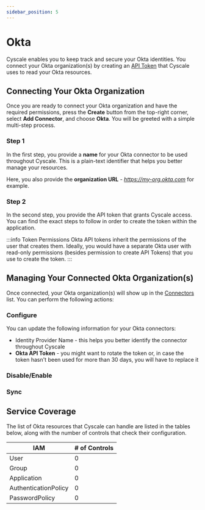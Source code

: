 ```yaml
---
sidebar_position: 5
---
```



# Okta

Cyscale enables you to keep track and secure your Okta identities. You connect your Okta organization(s) by creating an [API Token](https://help.okta.com/oie/en-us/Content/Topics/Security/API.htm?cshid=Security_API#Security_API) that Cyscale uses to read your Okta resources.

## Connecting Your Okta Organization

Once you are ready to connect your Okta organization and have the required permissions, press the **Create** button from the top-right corner, select **Add Connector**, and choose **Okta**. You will be greeted with a simple multi-step process.

### Step 1

In the first step, you provide a **name** for your Okta connector to be used throughout Cyscale. This is a plain-text identifier that helps you better manage your resources.

Here, you also provide the **organization URL** - _https://my-org.okta.com_ for example.

### Step 2

In the second step, you provide the API token that grants Cyscale access. You can find the exact steps to follow in order to create the token within the application.

:::info Token Permissions
Okta API tokens inherit the permissions of the user that creates them. Ideally, you would have a separate Okta user with read-only permissions (besides permission to create API Tokens) that you use to create the token.
:::

## Managing Your Connected Okta Organization(s)

Once connected, your Okta organization(s) will show up in the [Connectors](https://app.cyscale.com/#/connectors) list. You can perform the following actions:

### Configure

You can update the following information for your Okta connectors:

- Identity Provider Name - this helps you better identify the connector throughout Cyscale
- **Okta API Token** - you might want to rotate the token or, in case the token hasn't been used for more than 30 days, you will have to replace it

### Disable/Enable

<DisableEnable />

### Sync

<Sync />

## Service Coverage

The list of Okta resources that Cyscale can handle are listed in the tables below, along with the number of controls that check their configuration.

| IAM                  | # of Controls |
| -------------------- | ------------- |
| User                 | 0             |
| Group                | 0             |
| Application          | 0             |
| AuthenticationPolicy | 0             |
| PasswordPolicy       | 0             |
